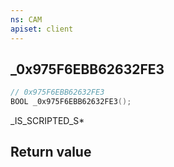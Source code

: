 ```yaml
---
ns: CAM
apiset: client
---
```

## _0x975F6EBB62632FE3

```c
// 0x975F6EBB62632FE3
BOOL _0x975F6EBB62632FE3();
```

_IS_SCRIPTED_S*


## Return value